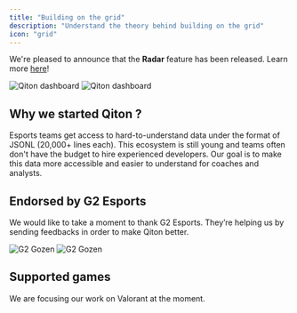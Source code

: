 ```yaml
---
title: "Building on the grid"
description: "Understand the theory behind building on the grid"
icon: "grid"
---
```


<Info>We're pleased to announce that the **Radar** feature has been released.
    Learn more [here](/miscellaneous/releases#v0-9-0)!</Info>

<Frame>
    <img
        className="block dark:hidden"
        src="./images/series.png"
        alt="Qiton dashboard"
    />
    <img
        className="hidden dark:block"
        src="./images/series.png"
        alt="Qiton dashboard"
    />
</Frame>

## Why we started Qiton ?

Esports teams get access to hard-to-understand data under the format of JSONL (20,000+ lines each).
This ecosystem is still young and teams often don't have the budget to hire experienced developers.
Our goal is to make this data more accessible and easier to understand for coaches and analysts.

## Endorsed by G2 Esports

We would like to take a moment to thank G2 Esports.
They’re helping us by sending feedbacks in order to make Qiton better.

<Frame>
    <img
        className="block dark:hidden"
        src="./images/g2_gozen.jpg"
        alt="G2 Gozen"
    />
    <img
        className="hidden dark:block"
        src="./images/g2_gozen.jpg"
        alt="G2 Gozen"
    />
</Frame>

## Supported games

We are focusing our work on Valorant at the moment.
